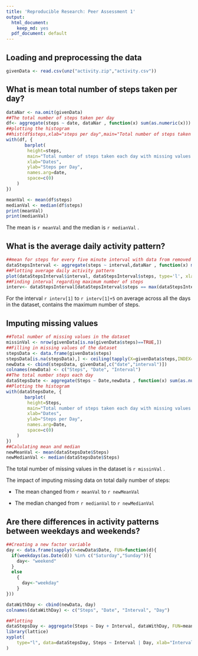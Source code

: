 ```yaml
---
title: 'Reproducible Research: Peer Assessment 1'
output:
  html_document:
    keep_md: yes
  pdf_document: default
---
```



## Loading and preprocessing the data
```r
givenData <- read.csv(unz("activity.zip","activity.csv"))
```                          

## What is mean total number of steps taken per day?
```r
dataNar <- na.omit(givenData)
##The total number of steps taken per day
df<- aggregate(steps ~ date, dataNar , function(x) sum(as.numeric(x)))
##plotting the histogram
##hist(df$steps,xlab="steps per day",main="Total number of steps taken each day", col="orange")  ##This doesn't show per day
with(df, {
       barplot(
        height=steps,
        main="Total number of steps taken each day with missing values removed",
        xlab="Dates",
        ylab="Steps per Day",
        names.arg=date,
        space=c(0)
    )
})

meanVal <- mean(df$steps)
medianVal <- median(df$steps)
print(meanVal)
print(medianVal)
```
The mean is `r meanVal` and the median is `r medianVal` .


## What is the average daily activity pattern?
```r
##mean for steps for every five minute interval with data from removed values
dataStepsInterval <- aggregate(steps ~ interval,dataNar , function(x) mean(as.numeric(x)))
##Plotting average daily activity pattern
plot(dataStepsInterval$interval, dataStepsInterval$steps, type='l', xlab="5 min interval", ylab="Average steps")
##Finding interval regarding maximum number of steps
interv<- dataStepsInterval[dataStepsInterval$steps == max(dataStepsInterval$steps),]

```
For the interval `r interv[1]` to `r interv[1]+5` on average across all the days in the dataset, contains the maximum number of steps.

## Imputing missing values
```r
##Total number of missing values in the dataset
missinVal <- nrow(givenData[is.na(givenData$steps)==TRUE,])
##Filling in missing values of the dataset
stepsData <- data.frame(givenData$steps)
stepsData[is.na(stepsData),] <- ceiling(tapply(X=givenData$steps,INDEX=givenData$interval,FUN=mean,na.rm=TRUE))
newData <- cbind(stepsData, givenData[,c("date","interval")])
colnames(newData) <- c("Steps", "Date", "Interval")
##The total number steps each day
dataStepsDate <- aggregate(Steps ~ Date,newData , function(x) sum(as.numeric(x)))
##Plotting the histogram
with(dataStepsDate, {
       barplot(
        height=Steps,
        main="Total number of steps taken each day with missing values imputed",
        xlab="Dates",
        ylab="Steps per Day",
        names.arg=Date,
        space=c(0)
    )
})
##Calulating mean and median
newMeanVal <- mean(dataStepsDate$Steps)
newMedianVal <- median(dataStepsDate$Steps)

```
The total number of missing values in the dataset is `r missinVal` .

The impact of imputing missing data on total daily number of steps:

* The mean changed from `r meanVal` to `r newMeanVal`

* The median changed from `r medianVal` to `r newMedianVal`

## Are there differences in activity patterns between weekdays and weekends?

```r
##Creating a new factor variable
day <- data.frame(sapply(X=newData$Date, FUN=function(d){
  if(weekdays(as.Date(d)) %in% c("Saturday","Sunday")){
    day<- "weekend"
  }
  else
    {
      day<-"weekday"
    }
}))

dataWithDay <- cbind(newData, day)
colnames(dataWithDay) <- c("Steps", "Date", "Interval", "Day")

##Plotting
dataStepsDay <- aggregate(Steps ~ Day + Interval, dataWithDay, FUN=mean)
library(lattice)
xyplot(
    type="l", data=dataStepsDay, Steps ~ Interval | Day, xlab="Interval", ylab="Number of steps", layout=c(1,2)
)

```












